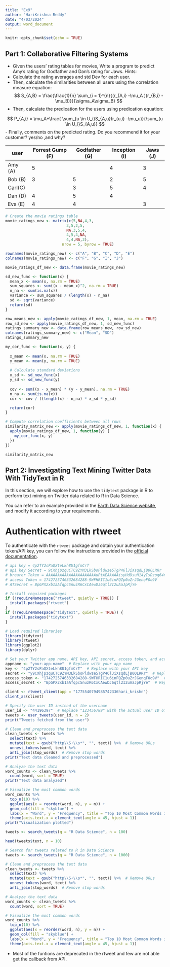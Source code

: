 ```yaml
---
title: "Ex9"
author: "HariKrishna Reddy"
date: "4/03/2024"
output: word_document
---
```


```r
knitr::opts_chunk$set(echo = TRUE)
```

## Part 1: Collaborative Filtering Systems

- Given the users' rating tables for movies, Write a program to predict Amy's rating for Godfather and Dan's rating for Jaws.
Hints: 
- Calculate the rating averages and std Dev for each user. 
- Then, calculate the similarities between all users using the correlation measure equation:
$$
S_{A,B} = \frac{\frac{1}{n} \sum_{i = 1}^{n}{(r_{A,i} -\mu_A )(r_{B,i} -\mu_B)}}{\sigma_A\sigma_B}
$$
- Then, calculate the predication for the users using predication equation:

$$
P_{A,i} = \mu_A+\frac{ \sum_{u \in U_i}S_{A,u}(r_{u,i} -\mu_u)}{\sum_{u \in U_i}S_{A,u}}
$$
- Finally, comments on the predicted rating. Do you recommend it for your customer? yes/no ,and why?


| user   | Forrest Gump (F) | Godfather (G) |Inception (I)| Jaws (J)|
|--------|------------------|---------------|-------------| --------|
|Amy (A) |        5         |               |      4      |    3    |
|Bob (B) |        3         |      5        |      2      |	   5    |
|Carl(C) |                  |      3        |      5      |    4    |
|Dan (D) |        4         |      5        |      4      |         |
|Eva (E) |        4         |      4        |             |    3    |


```r
# Create the movie ratings table
movie_ratings_new <- matrix(c(5,NA,4,3,
                           3,5,2,5,
                           NA,3,5,4,
                           4,5,4,NA,
                           4,4,NA,3),
                         nrow = 5, byrow = TRUE)

rownames(movie_ratings_new) <- c("A", "B", "C", "D", "E")
colnames(movie_ratings_new) <- c("F", "G", "I", "J")

movie_ratings_df_new <- data.frame(movie_ratings_new)

sd_new_func <- function(x) {
  mean_x <- mean(x, na.rm = TRUE)
  sum_squares <- sum((x - mean_x)^2, na.rm = TRUE)
  n_na <- sum(is.na(x))
  variance <- sum_squares / (length(x) - n_na)
  sd <- sqrt(variance)
  return(sd)
}

row_means_new <- apply(movie_ratings_df_new, 1, mean, na.rm = TRUE)
row_sd_new <- apply(movie_ratings_df_new, 1, sd_new_func)
ratings_summary_new <- data.frame(row_means_new, row_sd_new)
colnames(ratings_summary_new) <- c("Mean", "SD")
ratings_summary_new
```





```r
my_cor_func <- function(x, y) {
  
  x_mean <- mean(x, na.rm = TRUE)
  y_mean <- mean(y, na.rm = TRUE)
  
  # Calculate standard deviations
  x_sd <- sd_new_func(x)
  y_sd <- sd_new_func(y)
  
  cov <- sum((x - x_mean) * (y - y_mean), na.rm = TRUE)
  n_na <- sum(is.na(x))
  cor <- cov / ((length(x) - n_na) * x_sd * y_sd)

  return(cor)
}

# Compute correlation coefficients between all rows
similarity_matrix_new <- apply(movie_ratings_df_new, 1, function(x) {
  apply(movie_ratings_df_new, 1, function(y) {
    my_cor_func(x, y)
  })
})

similarity_matrix_new

```
## Part 2: Investigating Text Mining Twitter Data With TidyText in R

In this section, we will explore how to use the `tidytext` package in R to perform text mining on Twitter data related to R in Data Science.

You can refer to an example provided in the [Earth Data Science website](https://www.earthdatascience.org/courses/earth-analytics/get-data-using-apis/text-mining-twitter-data-intro-r/), and modify it according to your requirements.

# Authentication with rtweet

To authenticate with the `rtweet` package and obtain your authentication token/API key, you can follow the instructions provided in the [official documentation](https://cran.r-project.org/web/packages/rtweet/vignettes/auth.html).

```r
# api key = 4p2TY2sPaQXteLkh8U1gfmCrT
# api key Secret = 9CXhjpzquCTC9ZYM3LkSboPldwze5TgP46lJiXsqdLjB0OLRRr
# brearer Token = AAAAAAAAAAAAAAAAAAAAAAuPtAEAAAAAisyHdDsuH14yIsDzog64no6qpjg%3DTHo1HByYfUDGerjl8qpAieA5JCNVFNiH6hVu1nm1tJ01LpIsYC
# access Token = 1742725746332684288-9WFHRIC1u6inFQZp0uZrJGenqFOo9V
# ATSecret = BpGPX2xb1aAfqpcSnuzR6CxCAewDJ6qtl2I2uAaJpRjYe

# Install required packages
if (!requireNamespace("rtweet", quietly = TRUE)) {
  install.packages("rtweet")
}
if (!requireNamespace("tidytext", quietly = TRUE)) {
  install.packages("tidytext")
}

# Load required libraries
library(tidytext)
library(rtweet)
library(ggplot2)
library(dplyr)

# Set your Twitter app name, API key, API secret, access token, and access secret
appname <- "your-app-name"  # Replace with your app name
key <- "4p2TY2sPaQXteLkh8U1gfmCrT"  # Replace with your API key
secret <- "y9CXhjpzquCTC9ZYM3LkSboPldwze5TgP46lJiXsqdLjB0OLRRr"  # Replace with your API secret
access_token <- "1742725746332684288-9WFHRIC1u6inFQZp0uZrJGenqFOo9V"  # Replace with your access token
access_secret <- "BpGPX2xb1aAfqpcSnuzR6CxCAewDJ6qtl2I2uAaJpRjYe"  # Replace with your access secret

client <- rtweet_client(app = "1775540794985742336hari_krishn")
client_as(client)
```

```r
# Specify the user ID instead of the username
user_id <- "44196397"  # Replace "123456789" with the actual user ID of the user you want to fetch tweets from
tweets <- user_tweets(user_id, n = 2)
print("Tweets fetched from the user")

# Clean and preprocess the text data
clean_tweets <- tweets %>%
  select(text) %>%
  mutate(text = gsub("http\\S+\\s*", "", text)) %>%  # Remove URLs
  unnest_tokens(word, text) %>%
  anti_join(stop_words)  # Remove stop words
print("Text data cleaned and preprocessed")

# Analyze the text data
word_counts <- clean_tweets %>%
  count(word, sort = TRUE)
print("Text data analyzed")

# Visualize the most common words
word_counts %>%
  top_n(10) %>%
  ggplot(aes(x = reorder(word, n), y = n)) +
  geom_col(fill = "skyblue") +
  labs(x = "Word", y = "Frequency", title = "Top 10 Most Common Words in Tweets") +
  theme(axis.text.x = element_text(angle = 45, hjust = 1))
print("Visualization plotted")
```


```r


tweets <- search_tweets(q = "R Data Science", n = 100)

head(tweets$text, n = 10) 
```
```r

# Search for tweets related to R in Data Science
tweets <- search_tweets(q = "R Data Science", n = 1000)

# Clean and preprocess the text data
clean_tweets <- tweets %>%
  select(text) %>%
  mutate(text = gsub("http\\S+\\s*", "", text)) %>%  # Remove URLs
  unnest_tokens(word, text) %>%
  anti_join(stop_words)  # Remove stop words

# Analyze the text data
word_counts <- clean_tweets %>%
  count(word, sort = TRUE)

# Visualize the most common words
word_counts %>%
  top_n(10) %>%
  ggplot(aes(x = reorder(word, n), y = n)) +
  geom_col(fill = "skyblue") +
  labs(x = "Word", y = "Frequency", title = "Top 10 Most Common Words in Tweets About R in Data Science") +
  theme(axis.text.x = element_text(angle = 45, hjust = 1))
```

-  Most of the funtions are deprecated in the rtweet and few are not able get the callback from API.